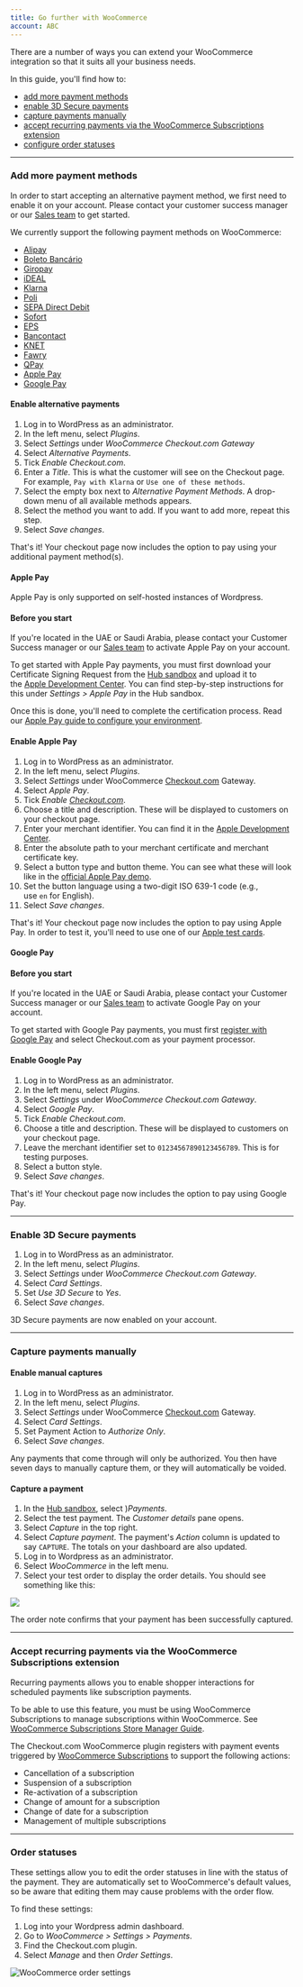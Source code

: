 ```yaml
--- 
title: Go further with WooCommerce
account: ABC
---
```


There are a number of ways you can extend your WooCommerce integration so that it suits all your business needs.

In this guide, you'll find how to:

- [add more payment methods](#Add_more_payment_methods)
- [enable 3D Secure payments](#Enable_3D_Secure_payments)
- [capture payments manually](#Capture_payments_manually)
- [accept recurring payments via the WooCommerce Subscriptions extension](#Accept_recurring_payments_via_the_WooCommerce_Subscriptions_extension)
- [configure order statuses](#Order_statuses)

---

### Add more payment methods

<TipBox variant="note">

In order to start accepting an alternative payment method, we first need to enable it on your account. Please contact your customer success manager or our [Sales team](https://checkout.com/contact-sales) to get started.

</TipBox>

We currently support the following payment methods on WooCommerce:

- [Alipay](/payments/payment-methods/wallets/alipay)
- [Boleto Bancário](/payments/payment-methods/cash-and-atm-payment/boleto-bancario)
- [Giropay](/payments/payment-methods/bank-transfers/giropay)
- [iDEAL](/payments/payment-methods/bank-transfers/i-deal)
- [Klarna](/payments/payment-methods/invoice-and-pay-later/klarna)
- [Poli](/payments/payment-methods/bank-transfers/poli)
- [SEPA Direct Debit](/payments/payment-methods/direct-debit/sepa-direct-debit)
- [Sofort](/payments/payment-methods/bank-transfers/sofort)
- [EPS](/payments/payment-methods/bank-transfers/eps)
- [Bancontact](/payments/payment-methods/cards/bancontact)
- [KNET](/payments/payment-methods/cards/knet)
- [Fawry](/payments/payment-methods/cash-and-atm-payment/fawry)
- [QPay](/payments/payment-methods/cards/q-pay)
- [Apple Pay](/payments/payment-methods/wallets/apple-pay)
- [Google Pay](/payments/payment-methods/wallets/google-pay)

#### Enable alternative payments

1.  Log in to WordPress as an administrator.
2.  In the left menu, select _Plugins_.
3.  Select _Settings_ under _WooCommerce Checkout.com Gateway_
4.  Select _Alternative Payments_.
5.  Tick _Enable Checkout.com_.
6.  Enter a _Title_. This is what the customer will see on the Checkout page. For example, `Pay with Klarna` or `Use one of these methods`.
7.  Select the empty box next to _Alternative Payment Methods_. A drop-down menu of all available methods appears.
8.  Select the method you want to add. If you want to add more, repeat this step.
9.  Select _Save changes_.

That's it! Your checkout page now includes the option to pay using your additional payment method(s).

#### Apple Pay

<TipBox variant="info">

Apple Pay is only supported on self-hosted instances of Wordpress.

</TipBox>

#### Before you start

If you're located in the UAE or Saudi Arabia, please contact your Customer Success manager or our [Sales team](https://www.checkout.com/contact-sales) to activate Apple Pay on your account.

To get started with Apple Pay payments, you must first download your Certificate Signing Request from the [Hub sandbox](https://sandbox.checkout.com/) and upload it to the [Apple Development Center](https://developer.apple.com/account/). You can find step-by-step instructions for this under _Settings > Apple Pay_ in the Hub sandbox.

Once this is done, you'll need to complete the certification process. Read our [Apple Pay guide to configure your environment](/payments/payment-methods/wallets/apple-pay).

#### Enable Apple Pay

1.  Log in to WordPress as an administrator.
2.  In the left menu, select _Plugins_.
3.  Select _Settings_ under WooCommerce [Checkout.com](http://Checkout.com) Gateway.
4.  Select _Apple Pay_.
5.  Tick _Enable [Checkout.com](http://Checkout.com)_.
6.  Choose a title and description. These will be displayed to customers on your checkout page.
7.  Enter your merchant identifier. You can find it in the [Apple Development Center](https://developer.apple.com/account/).
8.  Enter the absolute path to your merchant certificate and merchant certificate key.
9.  Select a button type and button theme. You can see what these will look like in the [official Apple Pay demo](https://applepaydemo.apple.com/).
10. Set the button language using a two-digit ISO 639-1 code (e.g., use `en` for English).
11. Select _Save changes_.

That's it! Your checkout page now includes the option to pay using Apple Pay. In order to test it, you'll need to use one of our [Apple test cards](/payments/payment-methods/wallets/apple-pay).

#### Google Pay

#### Before you start

If you're located in the UAE or Saudi Arabia, please contact your Customer Success manager or our [Sales team](https://www.checkout.com/contact-sales) to activate Google Pay on your account.

To get started with Google Pay payments, you must first [register with Google Pay](https://services.google.com/fb/forms/googlepayAPIenable/) and select Checkout.com as your payment processor.

#### Enable Google Pay

1.  Log in to WordPress as an administrator.
2.  In the left menu, select _Plugins_.
3.  Select _Settings_ under _WooCommerce Checkout.com Gateway_.
4.  Select _Google Pay_.
5.  Tick _Enable Checkout.com_.
6.  Choose a title and description. These will be displayed to customers on your checkout page.
7.  Leave the merchant identifier set to `01234567890123456789`. This is for testing purposes.
8.  Select a button style.
9.  Select _Save changes_.

That's it! Your checkout page now includes the option to pay using Google Pay.

---

### Enable 3D Secure payments

1.  Log in to WordPress as an administrator.
2.  In the left menu, select _Plugins_.
3.  Select _Settings_ under _WooCommerce Checkout.com Gateway_.
4.  Select _Card Settings_.
5.  Set _Use 3D Secure_ to _Yes_.
6.  Select _Save changes_.

3D Secure payments are now enabled on your account.

---

### Capture payments manually

#### Enable manual captures

1.  Log in to WordPress as an administrator.
2.  In the left menu, select _Plugins_.
3.  Select _Settings_ under WooCommerce [Checkout.com](http://Checkout.com) Gateway.
4.  Select _Card Settings_.
5.  Set Payment Action to _Authorize Only_.
6.  Select _Save changes_.

Any payments that come through will only be authorized. You then have seven days to manually capture them, or they will automatically be voided.

#### Capture a payment

1.  In the [Hub sandbox](https://sandbox.checkout.com/), select )_Payments_.
2.  Select the test payment. The _Customer details_ pane opens.
3.  Select _Capture_ in the top right.
4.  Select _Capture payment_. The payment's _Action_ column is updated to say `CAPTURE`. The totals on your dashboard are also updated.
5.  Log in to Wordpress as an administrator.
6.  Select _WooCommerce_ in the left menu.
7.  Select your test order to display the order details. You should see something like this:

<img maxWidth={700} src="/docs/Integrate/WooCommerce/woocommerce_order_details.png" withFullscreenPreview />

The order note confirms that your payment has been successfully captured.

---

### Accept recurring payments via the WooCommerce Subscriptions extension

Recurring payments allows you to enable shopper interactions for scheduled payments like subscription payments.

<TipBox variant="note">

To be able to use this feature, you must be using WooCommerce Subscriptions to manage subscriptions within WooCommerce. See [WooCommerce Subscriptions Store Manager Guide](https://docs.woocommerce.com/document/subscriptions/store-manager-guide/#section-1).

</TipBox>

The Checkout.com WooCommerce plugin registers with payment events triggered by [WooCommerce Subscriptions](https://woocommerce.com/products/woocommerce-subscriptions/?quid=5e8af87e904d140455ce35c27943f7ce) to support the following actions:

- Cancellation of a subscription
- Suspension of a subscription
- Re-activation of a subscription
- Change of amount for a subscription
- Change of date for a subscription
- Management of multiple subscriptions

---

### Order statuses

These settings allow you to edit the order statuses in line with the status of the payment. They are automatically set to WooCommerce's default values, so be aware that editing them may cause problems with the order flow.

To find these settings:

1. Log into your Wordpress admin dashboard.
2. Go to _WooCommerce > Settings > Payments_.
3. Find the Checkout.com plugin.
4. Select _Manage_ and then _Order Settings_.

<img maxWidth={700} src="/docs/Integrate/WooCommerce/woocommerce_order_settings.png" withFullscreenPreview alt="WooCommerce order settings"/>
